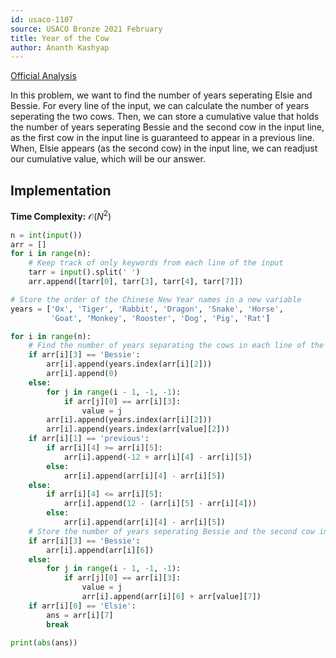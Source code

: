 ```yaml
---
id: usaco-1107
source: USACO Bronze 2021 February
title: Year of the Cow
author: Ananth Kashyap
---
```


[Official Analysis](http://www.usaco.org/current/data/sol_prob1_bronze_feb21.html)

In this problem, we want to find the number of years seperating Elsie and Bessie. For every line of the input, we can calculate the number of years seperating the two cows. Then, we can store a cumulative value that holds the number of years seperating Bessie and the second cow in the input line, as the first cow in the input line is guaranteed to appear in a previous line. When, Elsie appears (as the second cow) in the input line, we can readjust our cumulative value, which will be our answer.

## Implementation

**Time Complexity:** $\mathcal{O}(N^2)$

<LanguageSection>

<PySection>

```python
n = int(input())
arr = []
for i in range(n):
    # Keep track of only keywords from each line of the input
    tarr = input().split(' ')
    arr.append([tarr[0], tarr[3], tarr[4], tarr[7]])

# Store the order of the Chinese New Year names in a new variable
years = ['Ox', 'Tiger', 'Rabbit', 'Dragon', 'Snake', 'Horse',
         'Goat', 'Monkey', 'Rooster', 'Dog', 'Pig', 'Rat']

for i in range(n):
    # Find the number of years separating the cows in each line of the input
    if arr[i][3] == 'Bessie':
        arr[i].append(years.index(arr[i][2]))
        arr[i].append(0)
    else:
        for j in range(i - 1, -1, -1):
            if arr[j][0] == arr[i][3]:
                value = j
        arr[i].append(years.index(arr[i][2]))
        arr[i].append(years.index(arr[value][2]))
    if arr[i][1] == 'previous':
        if arr[i][4] >= arr[i][5]:
            arr[i].append(-12 + arr[i][4] - arr[i][5])
        else:
            arr[i].append(arr[i][4] - arr[i][5])
    else:
        if arr[i][4] <= arr[i][5]:
            arr[i].append(12 - (arr[i][5] - arr[i][4]))
        else:
            arr[i].append(arr[i][4] - arr[i][5])
    # Store the number of years seperating Bessie and the second cow in the line
    if arr[i][3] == 'Bessie':
        arr[i].append(arr[i][6])
    else:
        for j in range(i - 1, -1, -1):
            if arr[j][0] == arr[i][3]:
                value = j
                arr[i].append(arr[i][6] + arr[value][7])
    if arr[i][0] == 'Elsie':
        ans = arr[i][7]
        break

print(abs(ans))
```

</PySection>

</LanguageSection>

